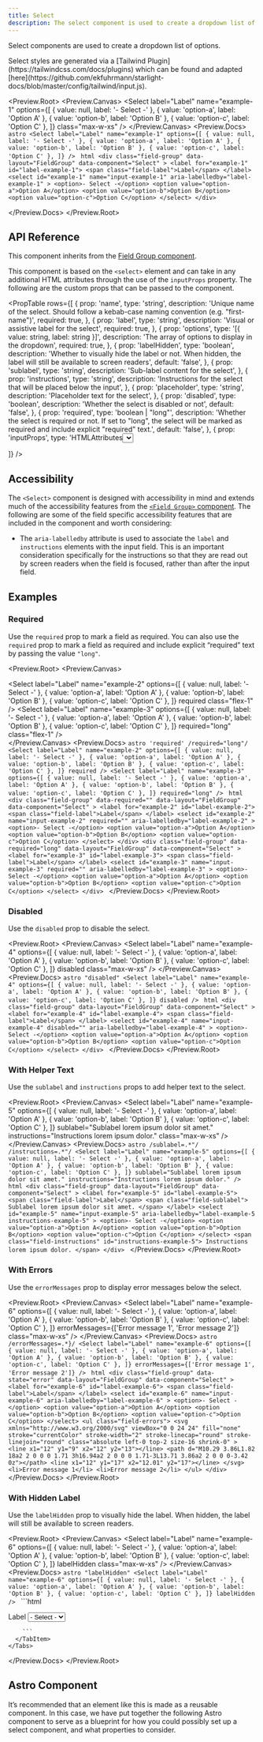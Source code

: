 ```yaml
---
title: Select
description: The select component is used to create a dropdown list of options.
---
```



Select components are used to create a dropdown list of options.

<Aside>
  Select styles are generated via a [Tailwind
  Plugin](https://tailwindcss.com/docs/plugins) which can be found and adapted
  [here](https://github.com/ekfuhrmann/starlight-docs/blob/master/config/tailwind/input.js).
</Aside>

<Preview.Root>
  <Preview.Canvas>
    <Select
      label="Label"
      name="example-1"
      options={[
        { value: null, label: '- Select -' },
        { value: 'option-a', label: 'Option A' },
        { value: 'option-b', label: 'Option B' },
        { value: 'option-c', label: 'Option C' },
      ]}
      class="max-w-xs"
    />
  </Preview.Canvas>
  <Preview.Docs>
    <Tabs>
      <TabItem label="Astro" icon="astro">
        ```astro
        <Select
          label="Label"
          name="example-1"
          options={[
            { value: null, label: '- Select -' },
            { value: 'option-a', label: 'Option A' },
            { value: 'option-b', label: 'Option B' },
            { value: 'option-c', label: 'Option C' },
          ]}
        />
        ```
      </TabItem>
      <TabItem label="Compiled" icon="seti:html">
        ```html
        <div
          class="field-group"
          data-layout="FieldGroup"
          data-component="Select"
        >
          <label for="example-1" id="label-example-1">
            <span class="field-label">Label</span>
          </label>
          <select
            id="example-1"
            name="input-example-1"
            aria-labelledby="label-example-1"
          >
            <option>- Select -</option>
            <option value="option-a">Option A</option>
            <option value="option-b">Option B</option>
            <option value="option-c">Option C</option>
          </select>
        </div>
        ```
      </TabItem>
    </Tabs>

  </Preview.Docs>
</Preview.Root>

## API Reference

This component inherits from the [Field Group component](/forms/field-group/).

This component is based on the `<select>` element and can take in any additional HTML attributes through the use of the `inputProps` property. The following are the custom props that can be passed to the component.

<PropTable
  rows={[
    {
      prop: 'name',
      type: 'string',
      description:
        'Unique name of the select. Should follow a kebab-case naming convention (e.g. "first-name")',
      required: true,
    },
    {
      prop: 'label',
      type: 'string',
      description: 'Visual or assistive label for the select',
      required: true,
    },
    {
      prop: 'options',
      type: '[{ value: string, label: string }]',
      description: 'The array of options to display in the dropdown',
      required: true,
    },
    {
      prop: 'labelHidden',
      type: 'boolean',
      description:
        'Whether to visually hide the label or not. When hidden, the label will still be available to screen readers',
      default: 'false',
    },
    {
      prop: 'sublabel',
      type: 'string',
      description: 'Sub-label content for the select',
    },
    {
      prop: 'instructions',
      type: 'string',
      description:
        'Instructions for the select that will be placed below the input',
    },
    {
      prop: 'placeholder',
      type: 'string',
      description: 'Placeholder text for the select',
    },
    {
      prop: 'disabled',
      type: 'boolean',
      description: 'Whether the select is disabled or not',
      default: 'false',
    },
    {
      prop: 'required',
      type: 'boolean | "long"',
      description:
        'Whether the select is required or not. If set to "long", the select will be marked as required and include explicit "required" text.',
      default: 'false',
    },
    {
      prop: 'inputProps',
      type: 'HTMLAttributes<select>',
      description: 'Additional attributes to pass to the select field',
    },
    {
      prop: 'errorMessages',
      type: 'string[]',
      description: 'Error messages to display below the select',
    },

]}
/>

## Accessibility

The `<Select>` component is designed with accessibility in mind and extends much of the accessibility features from the [`<Field Group>` component](/forms/field-group/#accessibility). The following are some of the field specific accessibility features that are included in the component and worth considering:

- The `aria-labelledby` attribute is used to associate the `label` and `instructions` elements with the input field. This is an important consideration specifically for the instructions so that they are read out by screen readers when the field is focused, rather than after the input field.

## Examples

### Required

Use the `required` prop to mark a field as required. You can also use the `required` prop to mark a field as required and include explicit “required” text by passing the value `"long"`.

<Preview.Root>
  <Preview.Canvas>
    <div class="flex flex-wrap gap-24">
      <Select
        label="Label"
        name="example-2"
        options={[
          { value: null, label: '- Select -' },
          { value: 'option-a', label: 'Option A' },
          { value: 'option-b', label: 'Option B' },
          { value: 'option-c', label: 'Option C' },
        ]}
        required
        class="flex-1"
      />
      <Select
        label="Label"
        name="example-3"
        options={[
          { value: null, label: '- Select -' },
          { value: 'option-a', label: 'Option A' },
          { value: 'option-b', label: 'Option B' },
          { value: 'option-c', label: 'Option C' },
        ]}
        required="long"
        class="flex-1"
      />
    </div>
  </Preview.Canvas>
  <Preview.Docs>
    <Tabs>
      <TabItem label="Astro" icon="astro">
        ```astro 'required' /required="long"/
        <Select
          label="Label"
          name="example-2"
          options={[
            { value: null, label: '- Select -' },
            { value: 'option-a', label: 'Option A' },
            { value: 'option-b', label: 'Option B' },
            { value: 'option-c', label: 'Option C' },
          ]}
          required
        />
        <Select
          label="Label"
          name="example-3"
          options={[
            { value: null, label: '- Select -' },
            { value: 'option-a', label: 'Option A' },
            { value: 'option-b', label: 'Option B' },
            { value: 'option-c', label: 'Option C' },
          ]}
          required="long"
        />
        ```
      </TabItem>
      <TabItem label="Compiled" icon="seti:html">
        ```html
        <div
          class="field-group"
          data-required=""
          data-layout="FieldGroup"
          data-component="Select"
        >
          <label for="example-2" id="label-example-2">
            <span class="field-label">Label</span>
          </label>
          <select
            id="example-2"
            name="input-example-2"
            required=""
            aria-labelledby="label-example-2"
          >
            <option>- Select -</option>
            <option value="option-a">Option A</option>
            <option value="option-b">Option B</option>
            <option value="option-c">Option C</option>
          </select>
        </div>
        <div
          class="field-group"
          data-required="long"
          data-layout="FieldGroup"
          data-component="Select"
        >
          <label for="example-3" id="label-example-3">
            <span class="field-label">Label</span>
          </label>
          <select
            id="example-3"
            name="input-example-3"
            required=""
            aria-labelledby="label-example-3"
          >
            <option>- Select -</option>
            <option value="option-a">Option A</option>
            <option value="option-b">Option B</option>
            <option value="option-c">Option C</option>
          </select>
        </div>
        ```
      </TabItem>
    </Tabs>
  </Preview.Docs>
</Preview.Root>

### Disabled

Use the `disabled` prop to disable the select.

<Preview.Root>
  <Preview.Canvas>
    <Select
      label="Label"
      name="example-4"
      options={[
        { value: null, label: '- Select -' },
        { value: 'option-a', label: 'Option A' },
        { value: 'option-b', label: 'Option B' },
        { value: 'option-c', label: 'Option C' },
      ]}
      disabled
      class="max-w-xs"
    />
  </Preview.Canvas>
  <Preview.Docs>
    <Tabs>
      <TabItem label="Astro" icon="astro">
        ```astro "disabled"
        <Select
          label="Label"
          name="example-4"
          options={[
            { value: null, label: '- Select -' },
            { value: 'option-a', label: 'Option A' },
            { value: 'option-b', label: 'Option B' },
            { value: 'option-c', label: 'Option C' },
          ]}
          disabled
        />
        ```
      </TabItem>
      <TabItem label="Compiled" icon="seti:html">
        ```html
        <div
          class="field-group"
          data-layout="FieldGroup"
          data-component="Select"
        >
          <label for="example-4" id="label-example-4">
            <span class="field-label">Label</span>
          </label>
          <select
            id="example-4"
            name="input-example-4"
            disabled=""
            aria-labelledby="label-example-4"
          >
            <option>- Select -</option>
            <option value="option-a">Option A</option>
            <option value="option-b">Option B</option>
            <option value="option-c">Option C</option>
          </select>
        </div>
        ```
      </TabItem>
    </Tabs>
  </Preview.Docs>
</Preview.Root>

### With Helper Text

Use the `sublabel` and `instructions` props to add helper text to the select.

<Preview.Root>
  <Preview.Canvas>
    <Select
      label="Label"
      name="example-5"
      options={[
        { value: null, label: '- Select -' },
        { value: 'option-a', label: 'Option A' },
        { value: 'option-b', label: 'Option B' },
        { value: 'option-c', label: 'Option C' },
      ]}
      sublabel="Sublabel lorem ipsum dolor sit amet."
      instructions="Instructions lorem ipsum dolor."
      class="max-w-xs"
    />
  </Preview.Canvas>
  <Preview.Docs>
    <Tabs>
      <TabItem label="Astro" icon="astro">
        ```astro /sublabel=.*"/ /instructions=.*"/
        <Select
          label="Label"
          name="example-5"
          options={[
            { value: null, label: '- Select -' },
            { value: 'option-a', label: 'Option A' },
            { value: 'option-b', label: 'Option B' },
            { value: 'option-c', label: 'Option C' },
          ]}
          sublabel="Sublabel lorem ipsum dolor sit amet."
          instructions="Instructions lorem ipsum dolor."
        />
        ```
      </TabItem>
      <TabItem label="Compiled" icon="seti:html">
        ```html
        <div
          class="field-group"
          data-layout="FieldGroup"
          data-component="Select"
        >
          <label for="example-5" id="label-example-5">
            <span class="field-label">Label</span>
            <span class="field-sublabel">
              Sublabel lorem ipsum dolor sit amet.
            </span>
          </label>
          <select
            id="example-5"
            name="input-example-5"
            aria-labelledby="label-example-5 instructions-example-5"
          >
            <option>- Select -</option>
            <option value="option-a">Option A</option>
            <option value="option-b">Option B</option>
            <option value="option-c">Option C</option>
          </select>
          <span class="field-instructions" id="instructions-example-5">
            Instructions lorem ipsum dolor.
          </span>
        </div>
        ```
      </TabItem>
    </Tabs>
  </Preview.Docs>
</Preview.Root>

### With Errors

Use the `errorMessages` prop to display error messages below the select.

<Preview.Root>
  <Preview.Canvas>
    <Select
      label="Label"
      name="example-6"
      options={[
        { value: null, label: '- Select -' },
        { value: 'option-a', label: 'Option A' },
        { value: 'option-b', label: 'Option B' },
        { value: 'option-c', label: 'Option C' },
      ]}
      errorMessages={['Error message 1', 'Error message 2']}
      class="max-w-xs"
    />
  </Preview.Canvas>
  <Preview.Docs>
    <Tabs>
      <TabItem label="Astro" icon="astro">
        ```astro /errorMessages=.*}/
        <Select
          label="Label"
          name="example-6"
          options={[
            { value: null, label: '- Select -' },
            { value: 'option-a', label: 'Option A' },
            { value: 'option-b', label: 'Option B' },
            { value: 'option-c', label: 'Option C' },
          ]}
          errorMessages={['Error message 1', 'Error message 2']}
        />
        ```
      </TabItem>
      <TabItem label="Compiled" icon="seti:html">
        ```html
        <div
          class="field-group"
          data-state="error"
          data-layout="FieldGroup"
          data-component="Select"
        >
          <label for="example-6" id="label-example-6">
            <span class="field-label">Label</span>
          </label>
          <select
            id="example-6"
            name="input-example-6"
            aria-labelledby="label-example-6"
          >
            <option>- Select -</option>
            <option value="option-a">Option A</option>
            <option value="option-b">Option B</option>
            <option value="option-c">Option C</option>
          </select>
          <ul class="field-errors">
            <svg
              xmlns="http://www.w3.org/2000/svg"
              viewBox="0 0 24 24"
              fill="none"
              stroke="currentColor"
              stroke-width="2"
              stroke-linecap="round"
              stroke-linejoin="round"
              class="absolute left-0 top-2 size-16 shrink-0"
            >
              <line x1="12" y1="9" x2="12" y2="13"></line>
              <path d="M10.29 3.86L1.82 18a2 2 0 0 0 1.71 3h16.94a2 2 0 0 0 1.71-3L13.71 3.86a2 2 0 0 0-3.42 0z"></path>
              <line x1="12" y1="17" x2="12.01" y2="17"></line>
            </svg>
            <li>Error message 1</li>
            <li>Error message 2</li>
          </ul>
        </div>
        ```
      </TabItem>
    </Tabs>
  </Preview.Docs>
</Preview.Root>

### With Hidden Label

Use the `labelHidden` prop to visually hide the label. When hidden, the label will still be available to screen readers.

<Preview.Root>
  <Preview.Canvas>
    <Select
      label="Label"
      name="example-6"
      options={[
        { value: null, label: '- Select -' },
        { value: 'option-a', label: 'Option A' },
        { value: 'option-b', label: 'Option B' },
        { value: 'option-c', label: 'Option C' },
      ]}
      labelHidden
      class="max-w-xs"
    />
  </Preview.Canvas>
  <Preview.Docs>
    <Tabs>
      <TabItem label="Astro" icon="astro">
        ```astro "labelHidden"
        <Select
          label="Label"
          name="example-6"
          options={[
            { value: null, label: '- Select -' },
            { value: 'option-a', label: 'Option A' },
            { value: 'option-b', label: 'Option B' },
            { value: 'option-c', label: 'Option C' },
          ]}
          labelHidden
        />
        ```
      </TabItem>
      <TabItem label="Compiled" icon="seti:html">
        ```html
        <div
          class="field-group"
          data-layout="FieldGroup"
          data-component="Select"
        >
          <label for="example-6" id="label-example-6">
            <span class="field-label sr-only">Label</span>
          </label>
          <select
            id="example-6"
            name="input-example-6"
            aria-labelledby="label-example-6"
          >
            <option>- Select -</option>
            <option value="option-a">Option A</option>
            <option value="option-b">Option B</option>
            <option value="option-c">Option C</option>
          </select>
        </div>

        ```
      </TabItem>
    </Tabs>

  </Preview.Docs>
</Preview.Root>

## Astro Component

It’s recommended that an element like this is made as a reusable component. In this case, we have put together the following Astro component to serve as a blueprint for how you could possibly set up a select component, and what properties to consider.

<Code code={SelectRaw} lang="astro" title="Select.astro" />
